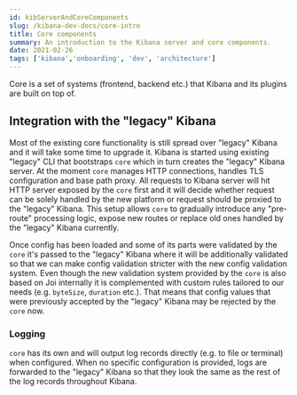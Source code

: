 ```yaml
---
id: kibServerAndCoreComponents
slug: /kibana-dev-docs/core-intro
title: Core components
summary: An introduction to the Kibana server and core components.
date: 2021-02-26
tags: ['kibana','onboarding', 'dev', 'architecture']
---
```


Core is a set of systems (frontend, backend etc.) that Kibana and its plugins are built on top of.

## Integration with the "legacy" Kibana

Most of the existing core functionality is still spread over "legacy" Kibana and it will take some time to upgrade it.
Kibana is started using existing "legacy" CLI that bootstraps `core` which in turn creates the "legacy" Kibana server.
At the moment `core` manages HTTP connections, handles TLS configuration and base path proxy. All requests to Kibana server
will hit HTTP server exposed by the `core` first and it will decide whether request can be solely handled by the new
platform or request should be proxied to the "legacy" Kibana. This setup allows `core` to gradually introduce any "pre-route"
processing logic, expose new routes or replace old ones handled by the "legacy" Kibana currently.

Once config has been loaded and some of its parts were validated by the `core` it's passed to the "legacy" Kibana where
it will be additionally validated so that we can make config validation stricter with the new config validation system.
Even though the new validation system provided by the `core` is also based on Joi internally it is complemented with custom
rules tailored to our needs (e.g. `byteSize`, `duration` etc.). That means that config values that were previously accepted
by the "legacy" Kibana may be rejected by the `core` now.

### Logging
`core` has its own <DocLink id="kibCoreLogging" text="logging system"/> and will output log records directly (e.g. to file or terminal) when configured. When no specific configuration is provided, logs are forwarded to the "legacy" Kibana so that they look the same as the rest of the
log records throughout Kibana.

